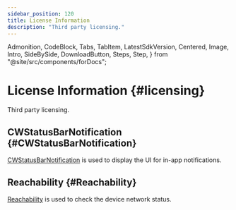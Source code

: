 ```yaml
---
sidebar_position: 120
title: License Information
description: "Third party licensing."
---
```


  Admonition,
  CodeBlock,
  Tabs,
  TabItem,
  LatestSdkVersion,
  Centered,
  Image,
  Intro,
  SideBySide,
  DownloadButton,
  Steps,
  Step,
} from "@site/src/components/forDocs";

# License Information {#licensing}

<Intro>

Third party licensing.

</Intro>

## CWStatusBarNotification {#CWStatusBarNotification}

[CWStatusBarNotification](https://github.com/cezarywojcik/CWStatusBarNotification) is used to display the UI for in-app notifications.

## Reachability {#Reachability}

[Reachability](https://github.com/tonymillion/Reachability) is used to check the device network status.
